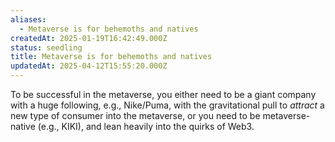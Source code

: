 ```yaml
---
aliases:
  - Metaverse is for behemoths and natives
createdAt: 2025-01-19T16:42:49.000Z
status: seedling
title: Metaverse is for behemoths and natives
updatedAt: 2025-04-12T15:55:20.000Z
---
```

To be successful in the metaverse, you either need to be a giant company with a huge following, e.g., Nike/Puma, with the gravitational pull to _attract_ a new type of consumer into the metaverse, or you need to be metaverse-native (e.g., KIKI), and lean heavily into the quirks of Web3.
